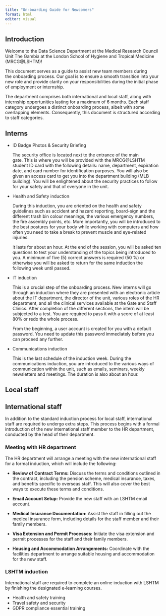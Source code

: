 ```yaml
---
title: "On-boarding Guide for Newcomers"
format: html
editor: visual
---
```


## Introduction

Welcome to the Data Science Department at the Medical Research Council Unit The Gambia at the London School of Hygiene and Tropical Medicine (MRCG\@LSHTM)!

This document serves as a guide to assist new team members during the onboarding process. Our goal is to ensure a smooth transition into your new role and provide clarity on your responsibilities during the initial phase of employment or internship.

The department comprises both international and local staff, along with internship opportunities lasting for a maximum of 6 months. Each staff category undergoes a distinct onboarding process, albeit with some overlapping elements. Consequently, this document is structured according to staff categories.

## Interns

-   ID Badge Photos & Security Briefing

    The security office is located next to the entrance of the main gate. This is where you will be provided with the MRCG\@LSHTM student ID card with the following details: name, department, expiration date, and card number for identification purposes. You will also be given an access card to get you into the department building (MLB building). You will be enlightened about the security practices to follow for your safety and that of everyone in the unit.

-   Health and Safety induction

    During this induction, you are oriented on the health and safety guidelines such as accident and hazard reporting, board-sign and the different trash bin colour meanings, the various emergency numbers, the fire assembly points, etc. More importantly, you will be introduced to the best postures for your body while working with computers and how often you need to take a break to prevent muscle and eye-related injuries.

    It lasts for about an hour. At the end of the session, you will be asked ten questions to test your understanding of the topics being introduced to you. A minimum of five (5) correct answers is required (50 %) or otherwise you will be asked to return for the same induction the following week until passed.

-   IT induction

    This is a crucial step of the onboarding process. New interns will go through an induction where they are presented with an electronic article about the IT department, the director of the unit, various roles of the HR department, and all the clinical services available at the Gate and Staff Clinics. After completion of the different sections, the intern will be subjected to a test. You are required to pass it with a score of at least 80% or redo the whole process.

    From the beginning, a user account is created for you with a default password. You need to update this password immediately before you can proceed any further.

-   Communications induction

    This is the last schedule of the induction week. During the communications induction, you are introduced to the various ways of communication within the unit, such as emails, seminars, weekly newsletters and meetings. The duration is also about an hour.

## Local staff

## International staff

In addition to the standard induction process for local staff, international staff are required to undergo extra steps. This process begins with a formal introduction of the new international staff member to the HR department, conducted by the head of their department.

### Meeting with HR department

The HR department will arrange a meeting with the new international staff for a formal induction, which will include the following:

- **Review of Contract Terms:** Discuss the terms and conditions outlined in the contract, including the pension scheme, medical insurance, taxes, and benefits specific to overseas staff. This will also cover the best ways to execute these terms and conditions.
  
- **Email Account Setup:** Provide the new staff with an LSHTM email account.
  
- **Medical Insurance Documentation:** Assist the staff in filling out the medical insurance form, including details for the staff member and their family members.
  
- **Visa Extension and Permit Processes:** Initiate the visa extension and permit processes for the staff and their family members.
  
- **Housing and Accommodation Arrangements:** Coordinate with the facilities department to arrange suitable housing and accommodation for the new staff.


### LSHTM induction

International staff are required to complete an online induction with LSHTM by finishing the designated e-learning courses.

- Health and safety training
- Travel safety and security
- GDPR compliance essential training





